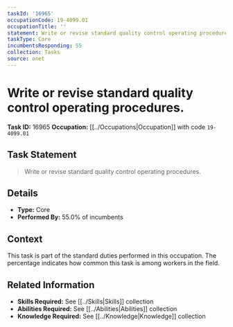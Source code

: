 ```yaml
---
taskId: '16965'
occupationCode: 19-4099.01
occupationTitle: ''
statement: Write or revise standard quality control operating procedures.
taskType: Core
incumbentsResponding: 55
collection: Tasks
source: onet
---
```

# Write or revise standard quality control operating procedures.

**Task ID:** 16965
**Occupation:** [[../Occupations|Occupation]] with code `19-4099.01`

## Task Statement

> Write or revise standard quality control operating procedures.

## Details

- **Type:** Core
- **Performed By:** 55.0% of incumbents

## Context

This task is part of the standard duties performed in this occupation. The percentage indicates how common this task is among workers in the field.

## Related Information

- **Skills Required:** See [[../Skills|Skills]] collection
- **Abilities Required:** See [[../Abilities|Abilities]] collection
- **Knowledge Required:** See [[../Knowledge|Knowledge]] collection
